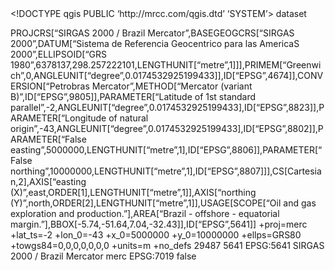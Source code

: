 <!DOCTYPE qgis PUBLIC 'http://mrcc.com/qgis.dtd' 'SYSTEM'>
<qgis version="3.28.3-Firenze">
  <identifier></identifier>
  <parentidentifier></parentidentifier>
  <language></language>
  <type>dataset</type>
  <title></title>
  <abstract></abstract>
  <contact>
    <name></name>
    <organization></organization>
    <position></position>
    <voice></voice>
    <fax></fax>
    <email></email>
    <role></role>
  </contact>
  <links/>
  <fees></fees>
  <encoding></encoding>
  <crs>
    <spatialrefsys nativeFormat="Wkt">
      <wkt>PROJCRS["SIRGAS 2000 / Brazil Mercator",BASEGEOGCRS["SIRGAS 2000",DATUM["Sistema de Referencia Geocentrico para las AmericaS 2000",ELLIPSOID["GRS 1980",6378137,298.257222101,LENGTHUNIT["metre",1]]],PRIMEM["Greenwich",0,ANGLEUNIT["degree",0.0174532925199433]],ID["EPSG",4674]],CONVERSION["Petrobras Mercator",METHOD["Mercator (variant B)",ID["EPSG",9805]],PARAMETER["Latitude of 1st standard parallel",-2,ANGLEUNIT["degree",0.0174532925199433],ID["EPSG",8823]],PARAMETER["Longitude of natural origin",-43,ANGLEUNIT["degree",0.0174532925199433],ID["EPSG",8802]],PARAMETER["False easting",5000000,LENGTHUNIT["metre",1],ID["EPSG",8806]],PARAMETER["False northing",10000000,LENGTHUNIT["metre",1],ID["EPSG",8807]]],CS[Cartesian,2],AXIS["easting (X)",east,ORDER[1],LENGTHUNIT["metre",1]],AXIS["northing (Y)",north,ORDER[2],LENGTHUNIT["metre",1]],USAGE[SCOPE["Oil and gas exploration and production."],AREA["Brazil - offshore - equatorial margin."],BBOX[-5.74,-51.64,7.04,-32.43]],ID["EPSG",5641]]</wkt>
      <proj4>+proj=merc +lat_ts=-2 +lon_0=-43 +x_0=5000000 +y_0=10000000 +ellps=GRS80 +towgs84=0,0,0,0,0,0,0 +units=m +no_defs</proj4>
      <srsid>29487</srsid>
      <srid>5641</srid>
      <authid>EPSG:5641</authid>
      <description>SIRGAS 2000 / Brazil Mercator</description>
      <projectionacronym>merc</projectionacronym>
      <ellipsoidacronym>EPSG:7019</ellipsoidacronym>
      <geographicflag>false</geographicflag>
    </spatialrefsys>
  </crs>
  <extent>
    <spatial minz="0" miny="0" maxy="0" dimensions="2" minx="0" maxx="0" maxz="0" crs="EPSG:5641"/>
    <temporal>
      <period>
        <start></start>
        <end></end>
      </period>
    </temporal>
  </extent>
</qgis>
